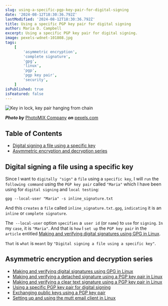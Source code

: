 ```yaml
---
slug: using-a-specific-pgp-key-pair-for-digital-signing
date: '2024-08-12T18:30:36.792Z'
lastModified: '2024-08-12T18:30:36.792Z'
title: Using a specific PGP key pair for digital signing
author: Maria D. Campbell
excerpt: Using a specific PGP key pair for digital signing.
image: pexels-wdnet-101808.jpg
tags:
    [
        'asymmetric encryption',
        'complete signature',
        'gpg',
        'linux',
        'pgp',
        'pgp key pair',
        'security',
    ]
isPublished: true
isFeatured: false
---
```


![Key in lock, key pair hanging from chain](pexels-wdnet-101808.jpg)

**_Photo by_** [PhotoMIX Company](https://www.pexels.com/@wdnet/) **_on_**
[pexels.com](https://www.pexels.com/photo/black-handled-key-on-key-hole-101808/)

## Table of Contents

-   [Digital signing a file using a specific key](#digital-signing-a-file-using-a-specific-key-from-a-keyring)
-   [Asymmetric encryption and decryption series](#asymmetric-encryption-and-decryption-series)

## Digital signing a file using a specific key

Since I want to `digitally "sign"` a `file` using a `specific key`, I will `run`
the `following command` using the `PGP key pair` called `"Maria"` which I have
been using for `digital signing` and `local testing`:

```shell
gpg --local-user "Maria" -s inline_signature.txt
```

And this `creates` a `file` called `inline_signature.txt.gpg`, `indicating` it
is an `inline` or `complete signature`.

The` --local-user` option `specifies` a` user id` (or `name`) to `use` for
`signing`. `In` my `case`, it is `"Maria"`. And that is `how` I `set up` the
`PGP key pair` in the `article` entitled
[Making and verifying digital signatures using GPG in Linux](/blog/making-and-verifying-a-detached-signature-using-a-pgp-key-pair-in-linux).

`That` is `what` is `meant` by `"Digital signing a file using a specific key"`.

## Asymmetric encryption and decryption series

-   [Making and verifying digital signatures using GPG in Linux](/blog/making-and-verifying-digital-signatures-using-gpg-in-linux)
-   [Making and verifying a detached signature using a PGP key pair in Linux](http://localhost:3000/blog/making-and-verifying-a-detached-signature-using-a-pgp-key-pair-in-linux)
-   [Making and verifying a clear text signature using a PGP key pair in Linux](/blog/making-and-verifying-a-cleartext-digital-signature-using-a-pgp-key-pair-in-linux)
-   [Using a specific PGP key pair for digital signing](http://localhost:3000/blog/using-a-specific-pgp-key-pair-for-digital-signing)
-   [Exchanging public keys using a PGP key pair](/blog/exchanging-keys-using-a-pgp-key-pair)
-   [Setting up and using the mutt email client in Linux](http://localhost:3000/blog/setting-up-and-using-the-mutt-email-client-in-linux)
